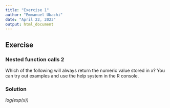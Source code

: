 ```yaml
---
title: "Exercise 1"
author: "Emmanuel Ubachi"
date: "April 22, 2023"
output: html_document
---
```

## Exercise
### Nested function calls 2
Which of the following will always return the numeric value stored in x? You can try out examples and use the help system in the R console.

### Solution
_log(exp(x))_